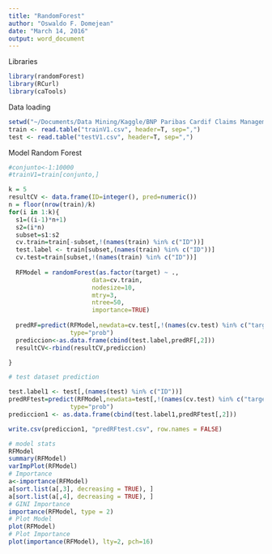 ```yaml
---
title: "RandomForest"
author: "Oswaldo F. Domejean"
date: "March 14, 2016"
output: word_document
---
```


Libraries

```r
library(randomForest)
library(RCurl)
library(caTools)
```

Data loading
```r
setwd("~/Documents/Data Mining/Kaggle/BNP Paribas Cardif Claims Management")
train <- read.table("trainV1.csv", header=T, sep=",")
test <- read.table("testV1.csv", header=T, sep=",") 
```


Model Random Forest

```r
#conjunto<-1:10000
#trainV1=train[conjunto,]

k = 5
resultCV <- data.frame(ID=integer(), pred=numeric()) 
n = floor(nrow(train)/k)
for(i in 1:k){
  s1=((i-1)*n+1)
  s2=(i*n)
  subset=s1:s2
  cv.train=train[-subset,!(names(train) %in% c("ID"))]
  test.label <- train[subset,(names(train) %in% c("ID"))]
  cv.test=train[subset,!(names(train) %in% c("ID"))]
  
  RFModel = randomForest(as.factor(target) ~ .,
                       data=cv.train,
                       nodesize=10,
                       mtry=3,
                       ntree=50,
                       importance=TRUE)
  
  predRF=predict(RFModel,newdata=cv.test[,!(names(cv.test) %in% c("target"))],
                 type="prob")
  prediccion<-as.data.frame(cbind(test.label,predRF[,2]))
  resultCV<-rbind(resultCV,prediccion)

}

# test dataset prediction

test.label1 <- test[,(names(test) %in% c("ID"))]
predRFtest=predict(RFModel,newdata=test[,!(names(cv.test) %in% c("target"))],
                 type="prob")
prediccion1 <- as.data.frame(cbind(test.label1,predRFtest[,2])) 

write.csv(prediccion1, "predRFtest.csv", row.names = FALSE)

# model stats
RFModel
summary(RFModel)
varImpPlot(RFModel)
# Importance
a<-importance(RFModel)
a[sort.list(a[,3], decreasing = TRUE), ]
a[sort.list(a[,4], decreasing = TRUE), ]
# GINI Importance
importance(RFModel, type = 2)
# Plot Model
plot(RFModel)
# Plot Importance
plot(importance(RFModel), lty=2, pch=16)


```

